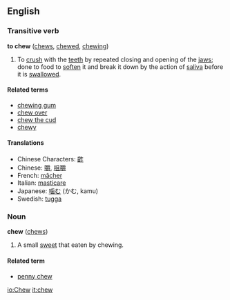 ==English==
===Transitive verb===
'''to chew''' ([[chews]], [[chewed]], [[chewing]])

#To [[crush]] with the [[tooth|teeth]] by repeated closing and opening of the [[jaw]]s; done to food to [[soften]] it and break it down by the action of [[saliva]] before it is [[swallow]]ed.

====Related terms====
*[[chewing gum]]
*[[chew over]]
*[[chew the cud]]
*[[chewy]]

====Translations====
*Chinese Characters: [[齚]]
*Chinese: [[嚼]], [[咀嚼]]
*French: [[mâcher]]
*Italian: [[masticare]]
*Japanese: [[噛む]] (かむ, kamu)
*Swedish: [[tugga]]

===Noun===
'''chew''' ([[chews]])

#A small [[sweet]] that eaten by chewing.

====Related term====
*[[penny chew]]

[[io:Chew]]
[[it:chew]]